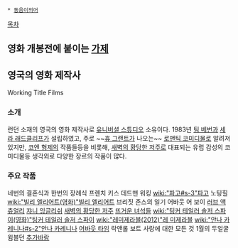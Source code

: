  * [[동음이의어]]

[[목차]]
== 영화 개봉전에 붙이는 [[가제]] ==

== 영국의 영화 제작사 ==
Working Title Films

=== 소개 ===
런던 소재의 영국의 영화 제작사로 [[유니버셜 스튜디오]] 소유이다. 1983년 [[팀 베번]]과 [[세라 래드클리프]]가 설립하였고, 주로 ~~[[휴 그랜트]]가 나오는~~ [[로맨틱 코미디]]물로 알려져 있지만, [[코엔 형제]]의 작품들등을 비롯해, [[새벽의 황당한 저주]]로 대표되는 유럽 감성의 코미디물등 생각외로 다양한 장르의 작품이 많다. 

=== 주요 작품 ===
네번의 결혼식과 한번의 장례식
프렌치 키스
데드맨 워킹
[[wiki:"파고#s-3"파고]]
노팅힐
[[wiki:"빌리 엘리어트(영화)"빌리 엘리어트]]
브리짓 존스의 일기
어바웃 어 보이
[[러브 액츄얼리]]
[[쟈니 잉글리쉬]]
[[새벽의 황당한 저주]]
[[뜨거운 녀석들]]
[[wiki:"팅커 테일러 솔저 스파이(영화)"팅커 테일러 솔저 스파이]]
[[wiki:"레미제라블(2012)"레 미제라블]]
[[wiki:"안나 카레니나#s-2"안나 카레니나]]
[[어바웃 타임]]
락앤롤 보트
사랑에 대한 모든 것
1월의 두얼굴
윔블던
[[추가바람]]
